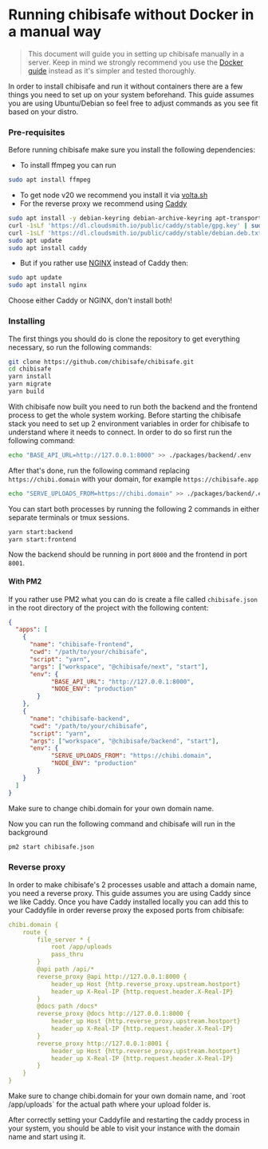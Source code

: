 # Running chibisafe without Docker in a manual way

> This document will guide you in setting up chibisafe manually in a server. Keep in mind we strongly recommend you use the [Docker guide](/guides/running-with-docker) instead as it's simpler and tested thoroughly.

In order to install chibisafe and run it without containers there are a few things you need to set up on your system beforehand. This guide assumes you are using Ubuntu/Debian so feel free to adjust commands as you see fit based on your distro.

### Pre-requisites
Before running chibisafe make sure you install the following dependencies:

- To install ffmpeg you can run 
```bash
sudo apt install ffmpeg
```
- To get node v20 we recommend you install it via [volta.sh](https://volta.sh/)
- For the reverse proxy we recommend using [Caddy](https://caddyserver.com/)
```bash
sudo apt install -y debian-keyring debian-archive-keyring apt-transport-https curl
curl -1sLf 'https://dl.cloudsmith.io/public/caddy/stable/gpg.key' | sudo gpg --dearmor -o /usr/share/keyrings/caddy-stable-archive-keyring.gpg
curl -1sLf 'https://dl.cloudsmith.io/public/caddy/stable/debian.deb.txt' | sudo tee /etc/apt/sources.list.d/caddy-stable.list
sudo apt update
sudo apt install caddy
```
- But if you rather use [NGINX](https://www.nginx.com/) instead of Caddy then:
```bash
sudo apt update
sudo apt install nginx
```
<Callout type="warning">
  Choose either Caddy or NGINX, don't install both!
</Callout>

### Installing
The first things you should do is clone the repository to get everything necessary, so run the following commands:
```bash
git clone https://github.com/chibisafe/chibisafe.git
cd chibisafe
yarn install
yarn migrate
yarn build
```

With chibisafe now built you need to run both the backend and the frontend process to get the whole system working. Before starting the chibisafe stack you need to set up 2 environment variables in order for chibisafe to understand where it needs to connect. In order to do so first run the following command:
```bash
echo "BASE_API_URL=http://127.0.0.1:8000" >> ./packages/backend/.env
```

After that's done, run the following command replacing `https://chibi.domain` with your domain, for example `https://chibisafe.app`
```bash
echo "SERVE_UPLOADS_FROM=https://chibi.domain" >> ./packages/backend/.env
```

You can start both processes by running the following 2 commands in either separate terminals or tmux sessions.
```bash
yarn start:backend
yarn start:frontend
```
Now the backend should be running in port `8000` and the frontend in port `8001`.

#### With PM2

If you rather use PM2 what you can do is create a file called `chibisafe.json` in the root directory of the project with the following content:
```json
{
  "apps": [
    {
      "name": "chibisafe-frontend",
      "cwd": "/path/to/your/chibisafe",
      "script": "yarn",
      "args": ["workspace", "@chibisafe/next", "start"],
      "env": {
            "BASE_API_URL": "http://127.0.0.1:8000",
            "NODE_ENV": "production"
        }
    },
    {
      "name": "chibisafe-backend",
      "cwd": "/path/to/your/chibisafe",
      "script": "yarn",
      "args": ["workspace", "@chibisafe/backend", "start"],
      "env": {
            "SERVE_UPLOADS_FROM": "https://chibi.domain",
            "NODE_ENV": "production"
        }
    }
  ]
}
```
<Callout type="warning">
  Make sure to change chibi.domain for your own domain name.
</Callout>

Now you can run the following command and chibisafe will run in the background
```bash
pm2 start chibisafe.json
```


### Reverse proxy
In order to make chibisafe's 2 processes usable and attach a domain name, you need a reverse proxy. This guide assumes you are using Caddy since we like Caddy.
Once you have Caddy installed locally you can add this to your Caddyfile in order reverse proxy the exposed ports from chibisafe:

```yml
chibi.domain {
	route {
		file_server * {
			root /app/uploads
			pass_thru
		}
		@api path /api/*
		reverse_proxy @api http://127.0.0.1:8000 {
			header_up Host {http.reverse_proxy.upstream.hostport}
			header_up X-Real-IP {http.request.header.X-Real-IP}
		}
		@docs path /docs*
		reverse_proxy @docs http://127.0.0.1:8000 {
			header_up Host {http.reverse_proxy.upstream.hostport}
			header_up X-Real-IP {http.request.header.X-Real-IP}
		}
		reverse_proxy http://127.0.0.1:8001 {
			header_up Host {http.reverse_proxy.upstream.hostport}
			header_up X-Real-IP {http.request.header.X-Real-IP}
		}
	}
}
```
<Callout type="warning">
  Make sure to change chibi.domain for your own domain name, and `root /app/uploads` for the actual path where your upload folder is.
</Callout>

After correctly setting your Caddyfile and restarting the caddy process in your system, you should be able to visit your instance with the domain name and start using it.
